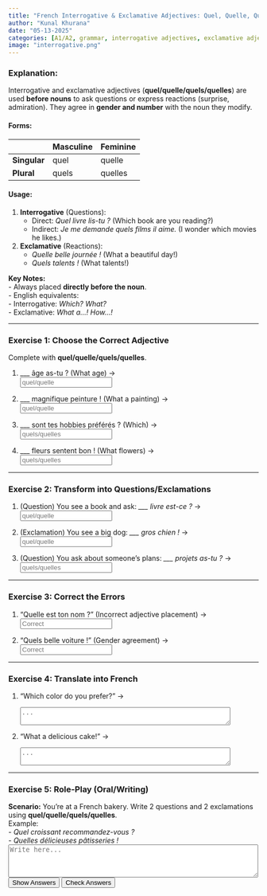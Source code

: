 ```yaml
---
title: "French Interrogative & Exclamative Adjectives: Quel, Quelle, Quels, Quelles"  
author: "Kunal Khurana"  
date: "05-13-2025"  
categories: [A1/A2, grammar, interrogative adjectives, exclamative adjectives]  
image: "interrogative.png"  
---
```


::: {.content-visible when-profile="english"}  

### Explanation:  
Interrogative and exclamative adjectives (**quel/quelle/quels/quelles**) are used **before nouns** to ask questions or express reactions (surprise, admiration). They agree in **gender and number** with the noun they modify.  

#### Forms:  
|               | Masculine | Feminine |  
|---------------|-----------|----------|  
| **Singular**  | quel      | quelle   |  
| **Plural**    | quels     | quelles  |  

#### Usage:  
1. **Interrogative** (Questions):  
   - Direct: *Quel livre lis-tu ?* (Which book are you reading?)  
   - Indirect: *Je me demande quels films il aime.* (I wonder which movies he likes.)  

2. **Exclamative** (Reactions):  
   - *Quelle belle journée !* (What a beautiful day!)  
   - *Quels talents !* (What talents!)  

**Key Notes:**  
- Always placed **directly before the noun**.  
- English equivalents:  
  - Interrogative: *Which? What?*  
  - Exclamative: *What a...! How...!*  

---

### Exercise 1: Choose the Correct Adjective  
Complete with **quel/quelle/quels/quelles**.  

1. ___ âge as-tu ? (What age) →  
   <input type="text" placeholder="quel/quelle" oninput="checkAnswer(this, 'quel')"><span style="margin-left:10px;"></span>  

2. ___ magnifique peinture ! (What a painting) →  
   <input type="text" placeholder="quel/quelle" oninput="checkAnswer(this, 'quelle')"><span style="margin-left:10px;"></span>  

3. ___ sont tes hobbies préférés ? (Which) →  
   <input type="text" placeholder="quels/quelles" oninput="checkAnswer(this, 'quels')"><span style="margin-left:10px;"></span>  

4. ___ fleurs sentent bon ! (What flowers) →  
   <input type="text" placeholder="quels/quelles" oninput="checkAnswer(this, 'quelles')"><span style="margin-left:10px;"></span>  

---

### Exercise 2: Transform into Questions/Exclamations  
1. (Question) You see a book and ask: *___ livre est-ce ?* →  
   <input type="text" placeholder="quel/quelle" oninput="checkAnswer(this, 'quel')"><span style="margin-left:10px;"></span>  

2. (Exclamation) You see a big dog: *___ gros chien !* →  
   <input type="text" placeholder="quel/quelle" oninput="checkAnswer(this, 'quel')"><span style="margin-left:10px;"></span>  

3. (Question) You ask about someone’s plans: *___ projets as-tu ?* →  
   <input type="text" placeholder="quels/quelles" oninput="checkAnswer(this, 'quels')"><span style="margin-left:10px;"></span>  

---

### Exercise 3: Correct the Errors  
1. "Quelle est ton nom ?" (Incorrect adjective placement) →  
   <input type="text" placeholder="Correct" oninput="checkAnswer(this, 'Quel est ton nom ?')"><span style="margin-left:10px;"></span>  

2. "Quels belle voiture !" (Gender agreement) →  
   <input type="text" placeholder="Correct" oninput="checkAnswer(this, 'Quelle belle voiture !')"><span style="margin-left:10px;"></span>  

---

### Exercise 4: Translate into French  
1. "Which color do you prefer?" →  
   <textarea placeholder="..." rows="2" cols="50" oninput="checkTranslation(this, 'Quelle couleur préfères-tu ?')"></textarea><span style="margin-left:10px;"></span>  

2. "What a delicious cake!" →  
   <textarea placeholder="..." rows="2" cols="50" oninput="checkTranslation(this, 'Quel délicieux gâteau !')"></textarea><span style="margin-left:10px;"></span>  

---

### Exercise 5: Role-Play (Oral/Writing)  
**Scenario:** You’re at a French bakery. Write 2 questions and 2 exclamations using **quel/quelle/quels/quelles**.  
Example:  
- *Quel croissant recommandez-vous ?*  
- *Quelles délicieuses pâtisseries !*  
<textarea placeholder="Write here..." rows="4" cols="60"></textarea>  

<button onclick="showAnswers()">Show Answers</button>  
<button onclick="checkAllAnswers()">Check Answers</button>  

<script>  
function showAnswers() {  
    document.querySelectorAll('input[type="text"]').forEach(input => {  
        const correct = input.getAttribute('oninput').match(/'([^']+)'/)[1];  
        input.value = correct;  
        const feedback = input.nextElementSibling;  
        feedback.textContent = "✓ Correct !";  
        feedback.style.color = "green";  
    });  
}  

function checkAllAnswers() {  
    document.querySelectorAll('input[type="text"]').forEach(input => {  
        const correct = input.getAttribute('oninput').match(/'([^']+)'/)[1];  
        checkAnswer(input, correct);  
        if (input.value.trim().toLowerCase() !== correct.toLowerCase()) {  
            input.value = correct;  
            const feedback = input.nextElementSibling;  
            feedback.textContent = `✗ Correct answer: ${correct}`;  
            feedback.style.color = "blue";  
        }  
    });  

    document.querySelectorAll('textarea').forEach(textarea => {  
        const correct = textarea.getAttribute('oninput').match(/'([^']+)'/)[1];  
        checkTranslation(textarea, correct);  
        if (textarea.value.trim().toLowerCase() !== correct.toLowerCase()) {  
            textarea.value = correct;  
            const feedback = textarea.nextElementSibling;  
            feedback.textContent = `✗ Correct answer: ${correct}`;  
            feedback.style.color = "blue";  
        }  
    });  
}  

function checkAnswer(input, correctAnswer) {  
    const feedback = input.nextElementSibling;  
    if (input.value.trim().toLowerCase() === correctAnswer.toLowerCase()) {  
        feedback.textContent = "✓ Correct !";  
        feedback.style.color = "green";  
    } else if (input.value.trim()) {  
        feedback.textContent = "✗ Essayez encore !";  
        feedback.style.color = "red";  
    }  
}  

function checkTranslation(textarea, correctAnswer) {  
    const feedback = textarea.nextElementSibling;  
    if (textarea.value.trim().toLowerCase() === correctAnswer.toLowerCase()) {  
        feedback.textContent = "✓ Correct !";  
        feedback.style.color = "green";  
    } else if (textarea.value.trim()) {  
        feedback.textContent = "✗ Essayez encore !";  
        feedback.style.color = "red";  
    }  
}  
</script>  


:::  